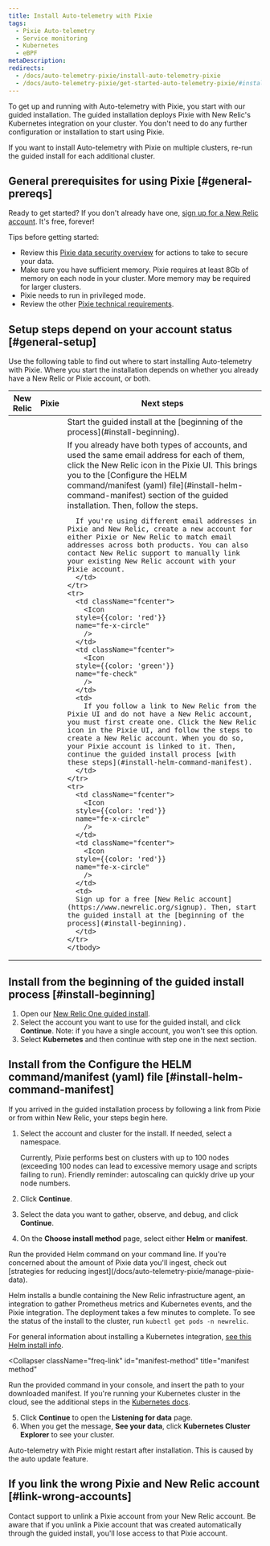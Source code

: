 ```yaml
---
title: Install Auto-telemetry with Pixie
tags:
  - Pixie Auto-telemetry
  - Service monitoring
  - Kubernetes
  - eBPF
metaDescription: 
redirects:
  - /docs/auto-telemetry-pixie/install-auto-telemetry-pixie
  - /docs/auto-telemetry-pixie/get-started-auto-telemetry-pixie/#install-auto-telemetry-with-pixie
---
```


To get up and running with Auto-telemetry with Pixie, you start with our guided installation. The guided installation deploys Pixie with New Relic's Kubernetes integration on your cluster. You don't need to do any further configuration or installation to start using Pixie.

If you want to install Auto-telemetry with Pixie on multiple clusters, re-run the guided install for each additional cluster.

## General prerequisites for using Pixie [#general-prereqs]

Ready to get started? If you don't already have one, [sign up for a New Relic account](https://newrelic.com/signup). It's free, forever!

Tips before getting started: 

* Review this [Pixie data security overview](/docs/auto-telemetry-pixie/pixie-data-security-overview) for actions to take to secure your data.
* Make sure you have sufficient memory. Pixie requires at least 8Gb of memory on each node in your cluster. More memory may be required for larger clusters.
* Pixie needs to run in privileged mode. 
* Review the other [Pixie technical requirements](https://docs.px.dev/installing-pixie/requirements/).

## Setup steps depend on your account status [#general-setup]

Use the following table to find out where to start installing Auto-telemetry with Pixie. Where you start the installation depends on whether you already have a New Relic or Pixie account, or both. 

<table>
  <thead>
    <tr>
      <th style={{ width: "200px" }}>
      New Relic  
      </th>
      <th>
      Pixie 
      </th>
      <th>
      Next steps  
      </th>
    </tr>
  </thead>
    <tbody>
    <tr>
      <td className="fcenter">
        <Icon
      style={{color: 'green'}}
      name="fe-check"
        />
      </td>
      <td className="fcenter">
        <Icon
      style={{color: 'red'}}
      name="fe-x-circle"
        />
      </td>
      <td>
       Start the guided install at the [beginning of the process](#install-beginning). 
      </td>
    </tr>
    <tr>
      <td className="fcenter">
        <Icon
      style={{color: 'green'}}
      name="fe-check"
        />
      </td>
      <td className="fcenter">
        <Icon
      style={{color: 'green'}}
      name="fe-check"
        />
      </td>
      <td>
      If you already have both types of accounts, and used the same email address for each of them, click the New Relic icon in the Pixie UI. This brings you to the [Configure the HELM command/manifest (yaml) file](#install-helm-command-manifest) section of the guided installation. Then, follow the steps.  

      If you're using different email addresses in Pixie and New Relic, create a new account for either Pixie or New Relic to match email addresses across both products. You can also contact New Relic support to manually link your existing New Relic account with your Pixie account.  
      </td>
    </tr>
    <tr>
      <td className="fcenter">
        <Icon
      style={{color: 'red'}}
      name="fe-x-circle"
        /> 
      </td>
      <td className="fcenter">
        <Icon
      style={{color: 'green'}}
      name="fe-check"
        /> 
      </td>
      <td>
        If you follow a link to New Relic from the Pixie UI and do not have a New Relic account, you must first create one. Click the New Relic icon in the Pixie UI, and follow the steps to create a New Relic account. When you do so, your Pixie account is linked to it. Then, continue the guided install process [with these steps](#install-helm-command-manifest).
      </td>
    </tr>
    <tr>
      <td className="fcenter">
        <Icon
      style={{color: 'red'}}
      name="fe-x-circle"
        />
      </td>
      <td className="fcenter">
        <Icon
      style={{color: 'red'}}
      name="fe-x-circle"
        />
      </td>
      <td>
      Sign up for a free [New Relic account](https://www.newrelic.org/signup). Then, start the guided install at the [beginning of the process](#install-beginning).    
      </td>
    </tr>
    </tbody>
</table>

## Install from the beginning of the guided install process [#install-beginning]

1. Open our [New Relic One guided install](https://one.newrelic.com/launcher/nr1-core.explorer?pane=eyJuZXJkbGV0SWQiOiJucjEtY29yZS5saXN0aW5nIn0=&cards[0]=eyJuZXJkbGV0SWQiOiJucjEtaW5zdGFsbC1uZXdyZWxpYy5ucjEtaW5zdGFsbC1uZXdyZWxpYyIsImFjdGl2ZUNvbXBvbmVudCI6IlZUU09LdWJlcm5ldGVzIiwiYWN0aXZlRW52aXJvbm1lbnQiOiJrdWJlcm5ldGVzIiwicGF0aCI6bnVsbCwiZW52Ijoia3ViZXJuZXRlcyJ9).
2. Select the account you want to use for the guided install, and click **Continue**.
   Note: if you have a single account, you won't see this option.
3. Select **Kubernetes** and then continue with step one in the next section.

## Install from the Configure the HELM command/manifest (yaml) file [#install-helm-command-manifest]

If you arrived in the guided installation process by following a link from Pixie or from within New Relic, your steps begin here. 

1. Select the account and cluster for the install. If needed, select a namespace.

    <Callout variant="important">
    Currently, Pixie performs best on clusters with up to 100 nodes (exceeding 100 nodes can lead to excessive memory usage and scripts failing to run). Friendly reminder: autoscaling can quickly drive up your node numbers.
    </Callout>

2. Click **Continue**.
3. Select the data you want to gather, observe, and debug, and click **Continue**.
4. On the **Choose install method** page, select either **Helm** or **manifest**. 
  
  <CollapserGroup>
  <Collapser
    className="freq-link"
    id="helm-method"
    title="Helm method"
  >
  Run the provided Helm command on your command line. If you're concerned about the amount of Pixie data you'll ingest, check out [strategies for reducing ingest](/docs/auto-telemetry-pixie/manage-pixie-data).

  Helm installs a bundle containing the New Relic infrastructure agent, an integration to gather Prometheus metrics and Kubernetes events, and the Pixie integration. The deployment takes a few minutes to complete. To see the status of the install to the cluster, run `kubectl get pods -n newrelic`. 

  For general information about installing a Kubernetes integration, [see this Helm install info](/docs/integrations/kubernetes-integration/installation/install-kubernetes-integration-using-helm/#h2-compatibility-and-requirements).
  
  </Collapser>
  
  <Collapser
    className="freq-link"
    id="manifest-method"
    title="manifest method"
  >
  Run the provided command in your console, and insert the path to your downloaded manifest. If you're running your Kubernetes cluster in the cloud, see the additional steps in the [Kubernetes docs](/docs/integrations/kubernetes-integration/installation/kubernetes-integration-install-configure/#cloud-platforms). 
  </Collapser>
</CollapserGroup>

5. Click **Continue** to open the **Listening for data** page. 
6. When you get the message, **See your data**, click **Kubernetes Cluster Explorer** to see your cluster. 

  Auto-telemetry with Pixie might restart after installation. This is caused by the auto update feature.

## If you link the wrong Pixie and New Relic account [#link-wrong-accounts]

Contact support to unlink a Pixie account from your New Relic account. Be aware that if you unlink a Pixie account that was created automatically through the guided install, you'll lose access to that Pixie account.
